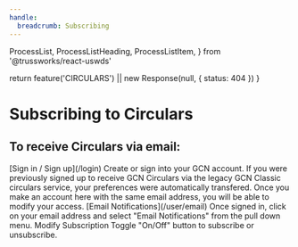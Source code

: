 ```yaml
---
handle:
  breadcrumb: Subscribing
---
```


  ProcessList,
  ProcessListHeading,
  ProcessListItem,
} from '@trussworks/react-uswds'


  return feature('CIRCULARS') || new Response(null, { status: 404 })
}

# Subscribing to Circulars

## To receive Circulars via email:

<ProcessList>
  <ProcessListItem>
    <ProcessListHeading type="h3">
      [Sign in / Sign up](/login)
    </ProcessListHeading>
    Create or sign into your GCN account. If you were previously signed up to receive
    GCN Circulars via the legacy GCN Classic circulars service, your preferences
    were automatically transfered. Once you make an account here with the same email
    address, you will be able to modify your access.
  </ProcessListItem>
  <ProcessListItem>
    <ProcessListHeading type="h3">
      [Email Notifications](/user/email)
    </ProcessListHeading>
    Once signed in, click on your email address and select "Email Notifications"
    from the pull down menu.
  </ProcessListItem>
  <ProcessListItem>
    <ProcessListHeading type="h3">Modify Subscription</ProcessListHeading>
    Toggle "On/Off" button to subscribe or unsubscribe.
  </ProcessListItem>
</ProcessList>
